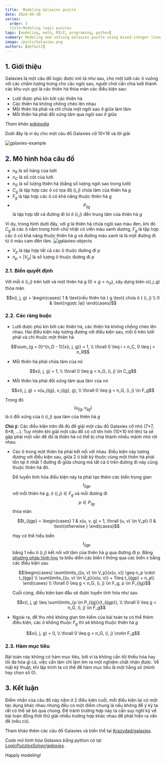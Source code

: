```yaml
---
title:  Modeling Galaxies puzzle
date: 2024-09-30
series:
  order: 3
  title:Modeling logic puzzles
tags: [modeling, math, MILP, programing, python]
summary: Modeling and solving Galaxies puzzle using mixed-integer linear programming.
image: /posts/Galaxies.png
authors: [default]
---
```



## 1. Giới thiệu

Galaxies là một câu đố logic được mô tả như sau, cho một lưới các ô vuông
với các chấm tượng trưng cho các ngôi sao, người chơi cần chia lưới thành các
khu vực gọi là các thiên hà thỏa mãn các điều kiện sau:
- Lưới được phủ kín bởi các thiên hà
- Các thiên hà không chồng chéo lên nhau
- Mỗi thiên hà phải và chỉ chứa một ngôi sao ở giữa làm tâm
- Mỗi thiên hà phải đối xứng tâm qua ngôi sao ở giữa

*Tham khảo [wikipedia](https://en.wikipedia.org/wiki/Tentai_Show)*

Dưới đây là ví dụ cho một câu đố Galaxies cỡ 10×18 và lời giải

![galaxies-example](/posts/Galaxies.png)

## 2. Mô hình hóa câu đố

- $n_R$ là số hàng của lưới
- $n_C$ là số cột của lưới
- $n_G$ là số lượng thiên hà (bằng số lượng ngôi sao trong lưới)
- $C_g$ là tập hợp các ô có tọa độ $(i, j)$ chứa tâm của thiên hà $g$
- $F_g$ là tập hợp các ô có khả năng thuộc thiên hà $g$
- $$P_{ijg}$$ là tập hợp tất cả đường đi từ ô $(i, j)$ đến trung tâm của thiên hà $g$

Ví dụ, trong hình dưới đây, với $g$ là thiên hà chứa ngôi sao màu đen, khi đó $C_g$ là các
ô nằm trong hình chữ nhật có viền màu xanh dương, $F_g$ là tập hợp các ô có khả năng thuộc thiên hà
$g$ và đường màu xanh lá là một đường đi từ ô màu cam đến tâm.
![galaxies-objects](/posts/GalaxiesObjects.png)

- $V_p$ là tập hợp tất cả các ô thuộc đường đi $p$
- $n_p = |V_p|$ là số lượng ô thuộc đường đi $p$

### 2.1. Biến quyết định

Với mỗi ô $(i, j)$ trên lưới và một thiên hà $g$ ($0 \leq g < n_G$), xây dựng biên $x(i, j, g)$ thỏa mãn
```math
x(i, j, g) = \begin{cases}
  1 & \text{nếu thiên hà } g \text{ chứa ô } (i, j) \\
  0 & \text{ngược lại}
\end{cases}
```

### 2.2. Các ràng buộc

- Lưới được phủ kín bởi các thiên hà, các thiên hà không chồng chéo lên nhau. Hai điều kiện này tương đương
với điều kiện sau, mỗi ô trên lưới phải và chỉ thuộc một thiên hà
```math
\sum_{g = 0}^{n_G - 1}{x(i, j, g)} = 1,  \\ \forall 0 \leq i < n_C, 0 \leq j < n_R
```

- Mỗi thiên hà phải chứa tâm của nó
```math
x(i, j, g) = 1, \\ \forall 0 \leq g < n_G, (i, j) \in C_g
```

- Mỗi thiên hà phải đối xứng tâm qua tâm của nó
```math
x(i, j, g) = x(u_{ijg}, v_{ijg}, g), \\ \forall 0 \leq g < n_G, (i, j) \in F_g
```
  Trong đó $$(u_{ijg}, v_{ijg})$$ là ô đối xứng của ô $(i, j)$ qua tâm của thiên hà $g$

**Chú ý:** Các điều kiện trên đã đủ để giải một câu đố Galaxies cỡ nhỏ (7×7, 8×8, ...). Tuy nhiên
khi giải một câu đố có cỡ lớn hơn (10×10 trở lên) ta sẽ gặp phải một vấn đề đó là thiên hà có thể bị chia thành
nhiều mảnh nhỏ rời nhau.

- Các ô trong một thiên hà phải kết nối với nhau. Điều kiện này tương đương với điều kiện sau, giữa 2 ô bất
kỳ thuộc cùng một thiên hà phải tồn tại ít nhất 1 đường đi giữa chúng mà tất cả ô trên đường đi này cũng thuộc
thiên hà đó.

  Để tuyến tình hóa điều kiện này ta phải tạo thêm các biến trung gian $$t_{ijgp}$$ với mỗi thiên hà
  $g$, ô $(i, j) \in F_g$ và mỗi đường đi $$p \in P_{ijg}$$ thỏa mãn

  ```math
  t_{ijgp} = \begin{cases}
    1 & x(u, v, g) = 1, \forall (u, v) \in V_p\\
    0 & \text{otherwise }
  \end{cases}
  ```
  Hay có thể hiểu biến $$t_{ijgp}$$ bằng 1 nếu ô $(i, j)$ kết nối với tâm của thiên hà $g$ qua đường đi $p$.
  Bằng [phương pháp hình học](/blog/modeling-tips-trick#2-m%C3%B4-h%C3%ACnh-h%C3%B3a-r%C3%A0ng-bu%E1%BB%99c-phi-tuy%E1%BA%BFn-b%E1%BA%B1ng-h%C3%ACnh-h%E1%BB%8Dc)
  ta biểu diễn các biến $t$ thông qua các biến $x$ bằng các điều kiện sau

  ```math
  \begin{cases}
    \sum\limits_{(u, v) \in V_p}{x(u, v)} \geq n_p \cdot t_{ijgp} \\
    \sum\limits_{(u, v) \in V_p}{x(u, v)} + 1\leq t_{ijgp} + n_p\\
  \end{cases}
  \\ \forall 0 \leq g < n_G, (i, j) \in F_g, p \in P_{ijg}
  ```

  Cuối cùng, điều kiện ban đầu sẽ được tuyến tính hóa như sau
  ```math
  x(i, j, g) \leq \sum\limits_{p \in P_{ijg}}{t_{ijgp}}, \\ \forall 0 \leq g < n_G, (i, j) \in F_g
  ```
- Ngoài ra, để thu nhỏ không gian tìm kiếm của bài toán ta có thể thêm điều kiện, các ô không thuộc $F_g$ thì
sẽ không thuộc thiên hà $g$
```math
x(i, j, g) = 0, \\ \forall 0 \leq g < n_G, (i, j) \notin F_g
```

### 2.3. Hàm mục tiêu

Bài toán này không có hàm mục tiêu, bởi vì ta không cần tối thiểu hóa hay tối đa hóa gì cả, việc
cần làm chỉ làm tìm ra một nghiệm chất nhận được. Về mặt kỹ thuật, khi lập trình ta có thể để hàm
mục tiêu là một hằng số (mình hay chọn số 0).

## 3. Kết luận

Điểm nhấn của câu đố này nằm ở 2 điều kiện cuối, mỗi điều kiện lại có một tác dụng khác nhau nhưng
đều có một điểm chung là nếu không để ý kỹ ta rất có thể sẽ bỏ qua chúng. Để tránh trường hợp này
ta cần suy nghĩ kỹ về bài toán đồng thời thử giải nhiều trường hợp khác nhau để phát hiện ra vấn đề (nếu có).

Tham khảo thêm các câu đố Galaxies và biến thể tại [Krazydad/galaxies](https://krazydad.com/galaxies/).

*Code mô hình hóa Galaxies bằng python có tại [LogicPuzzlesSolver/galaxies](https://github.com/Tung-hehe/LogicPuzzlesSolver/blob/main/src/puzzles/galaxies.py).*

Happly modeling! <Twemoji emoji="clinking-beer-mugs" />
